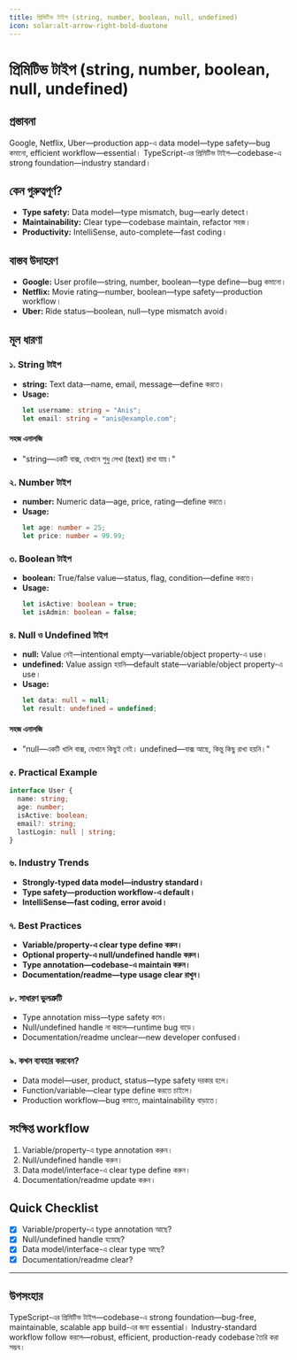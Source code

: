 ```yaml
---
title: প্রিমিটিভ টাইপ (string, number, boolean, null, undefined)
icon: solar:alt-arrow-right-bold-duotone
---
```


# প্রিমিটিভ টাইপ (string, number, boolean, null, undefined)

## প্রস্তাবনা

Google, Netflix, Uber—production app-এ data model—type safety—bug কমানো, efficient workflow—essential। TypeScript-এর প্রিমিটিভ টাইপ—codebase-এ strong foundation—industry standard।

## কেন গুরুত্বপূর্ণ?

- **Type safety:** Data model—type mismatch, bug—early detect।
- **Maintainability:** Clear type—codebase maintain, refactor সহজ।
- **Productivity:** IntelliSense, auto-complete—fast coding।

## বাস্তব উদাহরণ

- **Google:** User profile—string, number, boolean—type define—bug কমানো।
- **Netflix:** Movie rating—number, boolean—type safety—production workflow।
- **Uber:** Ride status—boolean, null—type mismatch avoid।

## মূল ধারণা

### ১. String টাইপ

- **string:** Text data—name, email, message—define করতে।
- **Usage:**
  ```typescript
  let username: string = "Anis";
  let email: string = "anis@example.com";
  ```

#### সহজ এনালজি

- "string—একটি বাক্স, যেখানে শুধু লেখা (text) রাখা যায়।"

### ২. Number টাইপ

- **number:** Numeric data—age, price, rating—define করতে।
- **Usage:**
  ```typescript
  let age: number = 25;
  let price: number = 99.99;
  ```

### ৩. Boolean টাইপ

- **boolean:** True/false value—status, flag, condition—define করতে।
- **Usage:**
  ```typescript
  let isActive: boolean = true;
  let isAdmin: boolean = false;
  ```

### ৪. Null ও Undefined টাইপ

- **null:** Value নেই—intentional empty—variable/object property-এ use।
- **undefined:** Value assign হয়নি—default state—variable/object property-এ use।
- **Usage:**
  ```typescript
  let data: null = null;
  let result: undefined = undefined;
  ```

#### সহজ এনালজি

- "null—একটি খালি বাক্স, যেখানে কিছুই নেই। undefined—বাক্স আছে, কিন্তু কিছু রাখা হয়নি।"

### ৫. Practical Example

```typescript
interface User {
  name: string;
  age: number;
  isActive: boolean;
  email?: string;
  lastLogin: null | string;
}
```

### ৬. Industry Trends

- **Strongly-typed data model—industry standard।**
- **Type safety—production workflow-এ default।**
- **IntelliSense—fast coding, error avoid।**

### ৭. Best Practices

- **Variable/property-এ clear type define করুন।**
- **Optional property-এ null/undefined handle করুন।**
- **Type annotation—codebase-এ maintain করুন।**
- **Documentation/readme—type usage clear রাখুন।**

### ৮. সাধারণ ভুলত্রুটি

- Type annotation miss—type safety কমে।
- Null/undefined handle না করলে—runtime bug বাড়ে।
- Documentation/readme unclear—new developer confused।

### ৯. কখন ব্যবহার করবেন?

- Data model—user, product, status—type safety দরকার হলে।
- Function/variable—clear type define করতে চাইলে।
- Production workflow—bug কমাতে, maintainability বাড়াতে।

## সংক্ষিপ্ত workflow

1. Variable/property-এ type annotation করুন।
2. Null/undefined handle করুন।
3. Data model/interface-এ clear type define করুন।
4. Documentation/readme update করুন।

## Quick Checklist

- [x] Variable/property-এ type annotation আছে?
- [x] Null/undefined handle হয়েছে?
- [x] Data model/interface-এ clear type আছে?
- [x] Documentation/readme clear?

---

## উপসংহার

TypeScript-এর প্রিমিটিভ টাইপ—codebase-এ strong foundation—bug-free, maintainable, scalable app build-এর জন্য essential। Industry-standard workflow follow করলে—robust, efficient, production-ready codebase তৈরি করা সম্ভব।


